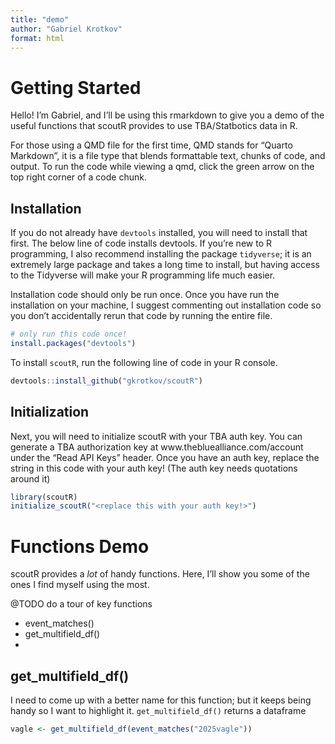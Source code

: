 ```yaml
---
title: "demo"
author: "Gabriel Krotkov"
format: html
---
```


# Getting Started

Hello! I'm Gabriel, and I'll be using this rmarkdown to give you a demo of the useful functions that scoutR provides to use TBA/Statbotics data in R. 

For those using a QMD file for the first time, QMD stands for "Quarto Markdown", it is a file type that blends formattable text, chunks of code, and output. To run the code while viewing a qmd, click the green arrow on the top right corner of a code chunk.

## Installation

If you do not already have `devtools` installed, you will need to install that first. The below line of code installs devtools. If you're new to R programming, I also recommend installing the package `tidyverse`; it is an extremely large package and takes a long time to install, but having access to the Tidyverse will make your R programming life much easier.

Installation code should only be run once. Once you have run the installation on your machine, I suggest commenting out installation code so you don't accidentally rerun that code by running the entire file.

```r
# only run this code once!
install.packages("devtools")
```

To install `scoutR`, run the following line of code in your R console.

```r
devtools::install_github("gkrotkov/scoutR")
```

## Initialization

Next, you will need to initialize scoutR with your TBA auth key. You can generate a TBA authorization key at www.thebluealliance.com/account under the "Read API Keys" header. Once you have an auth key, replace the string in this code with your auth key! (The auth key needs quotations around it)

```r
library(scoutR)
initialize_scoutR("<replace this with your auth key!>")
```

# Functions Demo

scoutR provides a *lot* of handy functions. Here, I'll show you some of the ones I find myself using the most. 

@TODO do a tour of key functions

- event_matches()
- get_multifield_df()
- 

## get_multifield_df()

I need to come up with a better name for this function; but it keeps being handy so I want to highlight it. `get_multifield_df()` returns a dataframe 

```r
vagle <- get_multifield_df(event_matches("2025vagle"))
```

